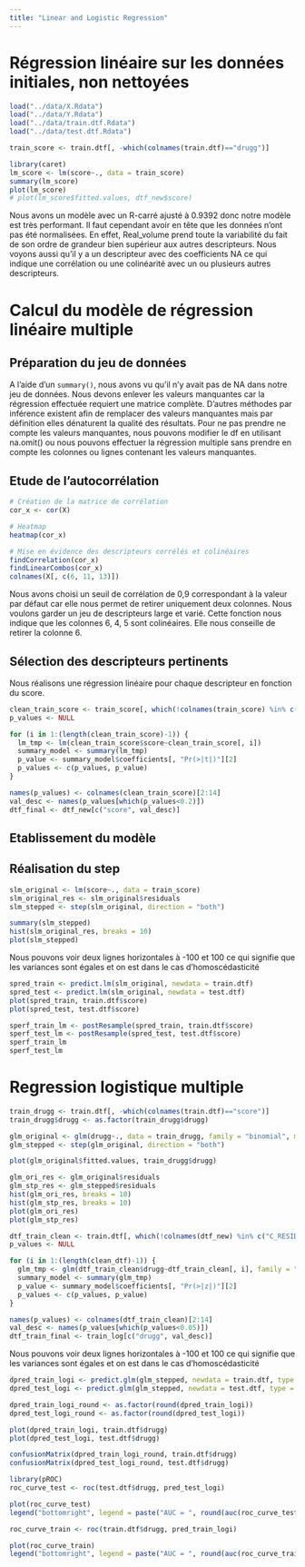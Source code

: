 ```yaml
---
title: "Linear and Logistic Regression"
---
```


# Régression linéaire sur les données initiales, non nettoyées

```r
load("../data/X.Rdata")
load("../data/Y.Rdata")
load("../data/train.dtf.Rdata")
load("../data/test.dtf.Rdata")
```

```r
train_score <- train.dtf[, -which(colnames(train.dtf)=="drugg")]
```


```r
library(caret)
lm_score <- lm(score~., data = train_score)
summary(lm_score)
plot(lm_score)
# plot(lm_score$fitted.values, dtf_new$score)
```
Nous avons un modèle avec un R-carré ajusté à 0.9392 donc notre modèle est très performant. Il faut cependant avoir en tête que les données n'ont pas été normalisées. En effet, Real_volume prend toute la variabilité du fait de son ordre de grandeur bien supérieur aux autres descripteurs. Nous voyons aussi qu'il y a un descripteur avec des coefficients NA ce qui indique une corrélation ou une colinéarité avec un ou plusieurs autres descripteurs.

# Calcul du modèle de régression linéaire multiple

## Préparation du jeu de données

A l'aide d'un `summary()`, nous avons vu qu'il n'y avait pas de NA dans notre jeu de données. Nous devons enlever les valeurs manquantes car la régression effectuée requiert une matrice complète. D'autres méthodes par inférence existent afin de remplacer des valeurs manquantes mais par définition elles dénaturent la qualité des résultats. Pour ne pas prendre ne compte les valeurs manquantes, nous pouvons modifier le df en utilisant na.omit() ou nous pouvons effectuer la régression multiple sans prendre en compte les colonnes ou lignes contenant les valeurs manquantes.

## Etude de l'autocorrélation

```r
# Création de la matrice de corrélation
cor_x <- cor(X)

# Heatmap
heatmap(cor_x)

# Mise en évidence des descripteurs corrélés et colinéaires
findCorrelation(cor_x)
findLinearCombos(cor_x)
colnames(X[, c(6, 11, 13)])
```
Nous avons choisi un seuil de corrélation de 0,9 correspondant à la valeur par défaut car elle nous permet de retirer uniquement deux colonnes. Nous voulons garder un jeu de descripteurs large et varié.
Cette fonction nous indique que les colonnes 6, 4, 5 sont colinéaires. Elle nous conseille de retirer la colonne 6. 

## Sélection des descripteurs pertinents

Nous réalisons une régression linéaire pour chaque descripteur en fonction du score.

```r
clean_train_score <- train_score[, which(!colnames(train_score) %in% c("C_RESIDUES", "positive", "Real_volume"))]
p_values <- NULL

for (i in 1:(length(clean_train_score)-1)) {
  lm_tmp <- lm(clean_train_score$score~clean_train_score[, i])
  summary_model <- summary(lm_tmp)
  p_value <- summary_model$coefficients[, "Pr(>|t|)"][2]
  p_values <- c(p_values, p_value)
}

names(p_values) <- colnames(clean_train_score)[2:14]
val_desc <- names(p_values[which(p_values<0.2)])
dtf_final <- dtf_new[c("score", val_desc)]
```

## Etablissement du modèle

## Réalisation du step

```r
slm_original <- lm(score~., data = train_score)
slm_original_res <- slm_original$residuals
slm_stepped <- step(slm_original, direction = "both")

summary(slm_stepped)
hist(slm_original_res, breaks = 10)
plot(slm_stepped)
```

Nous pouvons voir deux lignes horizontales à -100 et 100 ce qui signifie que les variances sont égales et on est dans le cas d'homoscédasticité

```r
spred_train <- predict.lm(slm_original, newdata = train.dtf)
spred_test <- predict.lm(slm_original, newdata = test.dtf)
plot(spred_train, train.dtf$score)
plot(spred_test, test.dtf$score)
```

```r
sperf_train_lm <- postResample(spred_train, train.dtf$score)
sperf_test_lm <- postResample(spred_test, test.dtf$score)
sperf_train_lm
sperf_test_lm
```

# Regression logistique multiple

```r
train_drugg <- train.dtf[, -which(colnames(train.dtf)=="score")]
train_drugg$drugg <- as.factor(train_drugg$drugg)

glm_original <- glm(drugg~., data = train_drugg, family = "binomial", maxit = 1000)
glm_stepped <- step(glm_original, direction = "both")

plot(glm_original$fitted.values, train_drugg$drugg)
```

```r
glm_ori_res <- glm_original$residuals
glm_stp_res <- glm_stepped$residuals
hist(glm_ori_res, breaks = 10)
hist(glm_stp_res, breaks = 10)
plot(glm_ori_res)
plot(glm_stp_res)
```

```r
dtf_train_clean <- train.dtf[, which(!colnames(dtf_new) %in% c("C_RESIDUES", "positive", "Real_volume"))]
p_values <- NULL

for (i in 1:(length(clean_dtf)-1)) {
  glm_tmp <- glm(dtf_train_clean$drugg~dtf_train_clean[, i], family = "binomial", maxit = 1000)
  summary_model <- summary(glm_tmp)
  p_value <- summary_model$coefficients[, "Pr(>|z|)"][2]
  p_values <- c(p_values, p_value)
}

names(p_values) <- colnames(dtf_train_clean)[2:14]
val_desc <- names(p_values[which(p_values<0.05)])
dtf_train_final <- train_log[c("drugg", val_desc)]
```

Nous pouvons voir deux lignes horizontales à -100 et 100 ce qui signifie que les variances sont égales et on est dans le cas d'homoscédasticité

```r
dpred_train_logi <- predict.glm(glm_stepped, newdata = train.dtf, type = "response")
dpred_test_logi <- predict.glm(glm_stepped, newdata = test.dtf, type = "response")

dpred_train_logi_round <- as.factor(round(dpred_train_logi))
dpred_test_logi_round <- as.factor(round(dpred_test_logi))

plot(dpred_train_logi, train.dtf$drugg)
plot(dpred_test_logi, test.dtf$drugg)
```

```r
confusionMatrix(dpred_train_logi_round, train.dtf$drugg)
confusionMatrix(dpred_test_logi_round, test.dtf$drugg)
```


```r
library(pROC)
roc_curve_test <- roc(test.dtf$drugg, pred_test_logi)

plot(roc_curve_test)
legend("bottomright", legend = paste("AUC = ", round(auc(roc_curve_test), 2)), col = "blue", lty = 1)

roc_curve_train <- roc(train.dtf$drugg, pred_train_logi)

plot(roc_curve_train)
legend("bottomright", legend = paste("AUC = ", round(auc(roc_curve_train), 2)), col = "blue", lty = 1)
```


